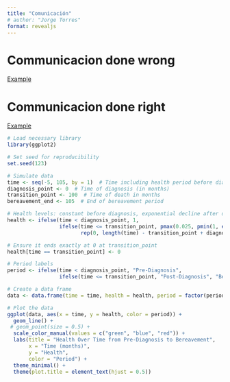 ```yaml
---
title: "Comunicación"
# author: "Jorge Torres"
format: revealjs
---
```


# Communicacion done wrong 

[Example](https://www.youtube.com/watch?v=bVclPy3gNfg){preview-link="false"}






# Communicacion done right 

[Example](https://youtu.be/ZQht2yOX9Js?feature=shared&t=117){preview-link="false"}

```r

# Load necessary library
library(ggplot2)

# Set seed for reproducibility
set.seed(123)

# Simulate data
time <- seq(-5, 105, by = 1)  # Time including health period before diagnosis, from diagnosis until end of bereavement period (e.g., in months)
diagnosis_point <- 0  # Time of diagnosis (in months)
transition_point <- 100  # Time of death in months
bereavement_end <- 105  # End of bereavement period

# Health levels: constant before diagnosis, exponential decline after diagnosis until death (with peaks and valleys), then stable during bereavement
health <- ifelse(time < diagnosis_point, 1, 
                 ifelse(time <= transition_point, pmax(0.025, pmin(1, exp(-0.05 * (time - diagnosis_point)) + rnorm(length(time[time > diagnosis_point]), mean = 0, sd = 0.05))), 
                        rep(0, length(time) - transition_point + diagnosis_point)))

# Ensure it ends exactly at 0 at transition_point
health[time == transition_point] <- 0

# Period labels
period <- ifelse(time < diagnosis_point, "Pre-Diagnosis", 
                 ifelse(time <= transition_point, "Post-Diagnosis", "Bereavement"))

# Create a data frame
data <- data.frame(time = time, health = health, period = factor(period, levels = c("Pre-Diagnosis", "Post-Diagnosis", "Bereavement")))

# Plot the data
ggplot(data, aes(x = time, y = health, color = period)) +
  geom_line() +
 # geom_point(size = 0.5) +
  scale_color_manual(values = c("green", "blue", "red")) +
  labs(title = "Health Over Time from Pre-Diagnosis to Bereavement",
       x = "Time (months)",
       y = "Health",
       color = "Period") +
  theme_minimal() +
  theme(plot.title = element_text(hjust = 0.5))




```

